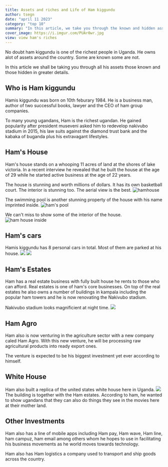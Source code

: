 ```yaml
---
title: Assets and riches and Life of Ham kiggundu
author: tsegn
date: "april 11 2023"
category: "top 10"
summary: "In this article, we take you through the known and hidden assets of ugandan tycon ham kiggundu"
cover_image: https://i.imgur.com/PUAr0wr.jpg
view: view ham's riches
---
```


No doubt ham kiggundu is one of the richest people in Uganda. He owns alot of assets around the country. Some are known some are not.

In this article we shall be taking you through all his assets those known and those hidden in greater details.

<AdsComponent />

## Who is Ham kiggundu

Hamis kiggundu was born on 10th feburary 1984. He is a business man, author of two successful books, lawyer and the CEO of ham group companies.

To many young ugandans, Ham is the richest ugandan. He gained popularity after president museveni asked him to redevelop nakivubo stadium in 2015, his law suits against the diamond trust bank and the kabaka of buganda plus his extravagant lifestyles.

## Ham's House

Ham's house stands on a whooping 11 acres of land at the shores of lake victoria. In a recent interview he revealed that he built the house at the age of 29 while he started active business at the age of 22 years.

<AdsComponent />

The house is stunning and worth millions of dollars. It has its own basketball court. The interior is stunning too. The aerial view is the best.
![hamhouse](https://i.imgur.com/yorTzVn.jpg)

The swimming pool is another stunning property of the house with his name imprinted inside.
![ham's pool](https://i.imgur.com/z2Tux53.jpg)

We can't miss to show some of the interior of the house.
![ham house inside](https://i.imgur.com/XclgEo3.jpg)

## Ham's cars

Hamis kiggundu has 8 personal cars in total. Most of them are parked at his house.
![](https://i.imgur.com/M8yKzvM.jpg)
![](https://i.imgur.com/9m1mP9a.jpg)

## Ham's Estates

Ham has a real estate business with fully built house he rents to those who can afford. Real estates is one of ham's core businesses. On top of the real estates he also owns a number of buildings in kampala including the popular ham towers and he is now renovating the Nakivubo stadium.

<AdsComponent />

Nakivubo stadium looks magnificient at night time.
![](https://i.imgur.com/Fsvgjyk.jpg)

## Ham Agro

Ham also is now venturing in the agriculture sector with a new company caled Ham Agro. With this new venture, he will be processing raw agricultural products into ready export ones.

The venture is expected to be his biggest investment yet ever according to himself.

## White House

Ham also built a replica of the united states white house here in Uganda.
![](https://i.imgur.com/srvCxq0.jpg)
The building is together with the Ham estates. According to ham, he wanted to show ugandans that they can also do things they see in the movies here at their mother land.

## Other Investments

<AdsComponent />

Ham also has a line of mobile apps including Ham pay, Ham wave, Ham line, ham campuz, ham email among others whom he hopes to use in facilitating his business movements as he world moves towards technology.

Ham also has Ham logistics a company used to transport and ship goods across the country.
